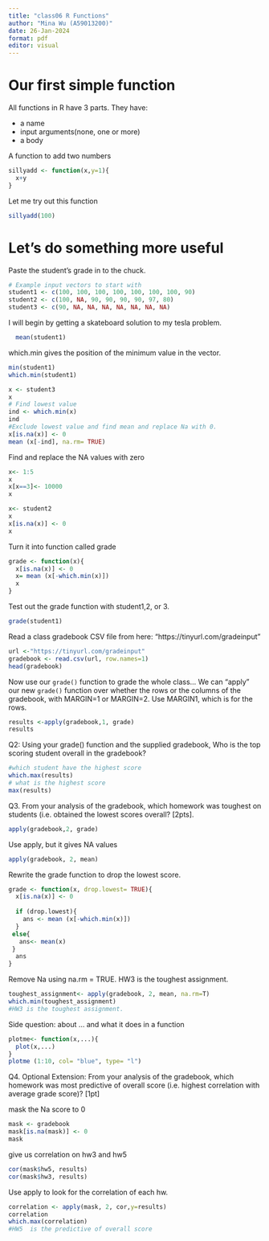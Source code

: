 ```yaml
---
title: "class06 R Functions"
author: "Mina Wu (A59013200)"
date: 26-Jan-2024
format: pdf
editor: visual
---
```


# Our first simple function 

All functions in R have 3 parts. They have: 

- a name 
- input arguments(none, one or more) 
- a body

A function to add two numbers 

```r
sillyadd <- function(x,y=1){
  x+y
}
```

Let me try out this function 

```r
sillyadd(100)
```

# Let's do something more useful
Paste the student's grade in to the chuck. 
```r
# Example input vectors to start with
student1 <- c(100, 100, 100, 100, 100, 100, 100, 90)
student2 <- c(100, NA, 90, 90, 90, 90, 97, 80)
student3 <- c(90, NA, NA, NA, NA, NA, NA, NA)
```

I will begin by getting a skateboard solution to my tesla problem. 

```r
  mean(student1)
```
which.min gives the position of the minimum value in the vector. 
```r
min(student1)
which.min(student1)
```


```r
x <- student3
x
# Find lowest value
ind <- which.min(x)
ind
#Exclude lowest value and find mean and replace Na with 0. 
x[is.na(x)] <- 0
mean (x[-ind], na.rm= TRUE)

```

Find and replace the NA values with zero 

```r
x<- 1:5
x
x[x==3]<- 10000
x
```

```r
x<- student2
x
x[is.na(x)] <- 0
x
```


Turn it into function called grade
```r
grade <- function(x){
  x[is.na(x)] <- 0
  x= mean (x[-which.min(x)])
  x
}

```

Test out the grade function with student1,2, or 3. 
```r
grade(student1)
```
Read a class gradebook CSV file from here: "https://tinyurl.com/gradeinput"
```r
url <-"https://tinyurl.com/gradeinput"
gradebook <- read.csv(url, row.names=1)
head(gradebook)
```

Now use our `grade()` function to grade the whole class...
We can "apply" our new `grade()` function over whether the rows or the columns of the gradebook, with MARGIN=1 or MARGIN=2. Use MARGIN1, which is for the rows. 
```r
results <-apply(gradebook,1, grade)
results
```

Q2: Using your grade() function and the supplied gradebook, Who is the top scoring student overall in the gradebook?
```r
#which student have the highest score
which.max(results)
# what is the highest score
max(results)

```


Q3. From your analysis of the gradebook, which homework was toughest on students (i.e. obtained the lowest scores overall? [2pts]. 

```r
apply(gradebook,2, grade)
```


Use apply, but it gives NA values 
```r
apply(gradebook, 2, mean)

```
Rewrite the grade function to drop the lowest score. 
```r
grade <- function(x, drop.lowest= TRUE){
  x[is.na(x)] <- 0
  
  if (drop.lowest){
    ans <- mean (x[-which.min(x)])
  }
 else{
   ans<- mean(x)
 }
  ans
}
```

Remove Na using na.rm = TRUE. HW3 is the toughest assignment. 
```r
toughest_assignment<- apply(gradebook, 2, mean, na.rm=T)
which.min(toughest_assignment)
#HW3 is the toughest assignment.
```
Side question: about ... and what it does in a function
```r
plotme<- function(x,...){
  plot(x,...)
}
plotme (1:10, col= "blue", type= "l")
```
Q4. Optional Extension: From your analysis of the gradebook, which homework was most predictive of overall score (i.e. highest correlation with average grade score)? [1pt]

mask the Na score to 0
```r
mask <- gradebook 
mask[is.na(mask)] <- 0
mask
```
give us correlation on hw3 and hw5
```r
cor(mask$hw5, results)
cor(mask$hw3, results)
```

Use apply to look for the correlation of each hw.
```r
correlation <- apply(mask, 2, cor,y=results)
correlation
which.max(correlation)
#HW5  is the predictive of overall score
```

